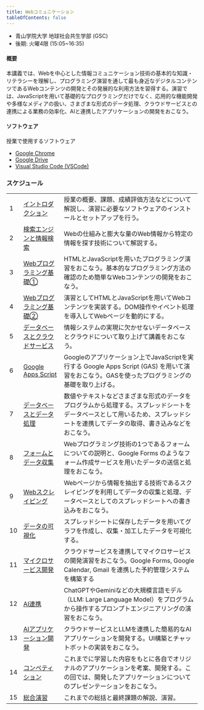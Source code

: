 ```yaml
---
title: Webコミュニケーション
tableOfContents: false
---
```


- 青山学院大学 地球社会共生学部 (GSC) 
- 後期: 火曜4限 (15:05~16:35)

#### 概要

本講義では、Webを中心とした情報コミュニケーション技術の基本的な知識・リテラシーを理解し、プログラミング演習を通して最も身近なデジタルコンテンツであるWebコンテンツの開発とその発展的な利用方法を習得する。演習では、JavaScriptを用いて基礎的なプログラミングだけでなく、応用的な機能開発や多様なメディアの扱い、さまざまな形式のデータ処理、クラウドサービスとの連携による業務の効率化、AIと連携したアプリケーションの開発をおこなう。

#### ソフトウェア

授業で使用するソフトウェア

- [Google Chrome](https://www.google.com/intl/ja_jp/chrome/)
- [Google Drive](https://workspace.google.com/intl/ja/products/drive/)
- [Visual Studio Code (VSCode)](https://code.visualstudio.com/)

### スケジュール

|  |  |  | 
| :---- | :---- | :---- |
| 1 | [イントロダクション]() | 授業の概要、課題、成績評価方法などについて解説し、演習に必要なソフトウェアのインストールとセットアップを行う。 |
| 2 | [検索エンジンと情報検索]()  | Webの仕組みと膨大な量のWeb情報から特定の情報を探す技術について解説する。 |
| 3 | [Webプログラミング基礎①]()  | HTMLとJavaScriptを用いたプログラミング演習をおこなう。基本的なプログラミング方法の確認のため簡単なWebコンテンツの開発をおこなう。 |
| 4 | [Webプログラミング基礎②]()  | 演習としてHTMLとJavaScriptを用いてWebコンテンツを実装する。DOM操作やイベント処理を導入してWebページを動的にする。 |
| 5 | [データベースとクラウドサービス]()  | 情報システムの実現に欠かせないデータベースとクラウドについて取り上げて講義をおこなう。 |
| 6 | [Google Apps Script]()  | Googleのアプリケーション上でJavaScriptを実行する Google Apps Script (GAS) を用いて演習をおこなう。GASを使ったプログラミングの基礎を取り上げる。 |
| 7 | [データベースとデータ処理]()  | 数値やテキストなどさまざまな形式のデータをプログラムから処理する。スプレッドシートをデータベースとして用いるため、スプレッドシートを連携してデータの取得、書き込みなどをおこなう。 |
| 8 | [フォームとデータ収集]()  | Webプログラミング技術の1つであるフォームについての説明と、Google Forms のようなフォーム作成サービスを用いたデータの送信と処理をおこなう。 |
| 9 | [Webスクレイピング]()  | Webページから情報を抽出する技術であるスクレイピングを利用してデータの収集と処理、データベースとしてのスプレッドシートへの書き込みをおこなう。 |
| 10 | [データの可視化]()  | スプレッドシートに保存したデータを用いてグラフを作成し、収集・加工したデータを可視化する。 |
| 11 | [マイクロサービス開発]()  | クラウドサービスを連携してマイクロサービスの開発演習をおこなう。Google Forms, Google Calendar, Gmail を連携した予約管理システムを構築する |
| 12 | [AI連携]()  | ChatGPTやGeminiなどの大規模言語モデル（LLM: Large Language Model）をプログラムから操作するプロンプトエンジニアリングの演習をおこなう。 |
| 13 | [AIアプリケーション開発]()  | クラウドサービスとLLMを連携した簡易的なAIアプリケーションを開発する。UI構築とチャットボットの実装をおこなう。 |
| 14 | [コンペティション]()  | これまでに学習した内容をもとに各自でオリジナルのアプリケーションを考案、開発する。この回では、開発したアプリケーションについてのプレゼンテーションをおこなう。 |
| 15 | [総合演習]()  | これまでの総括と最終課題の解説、演習。 |